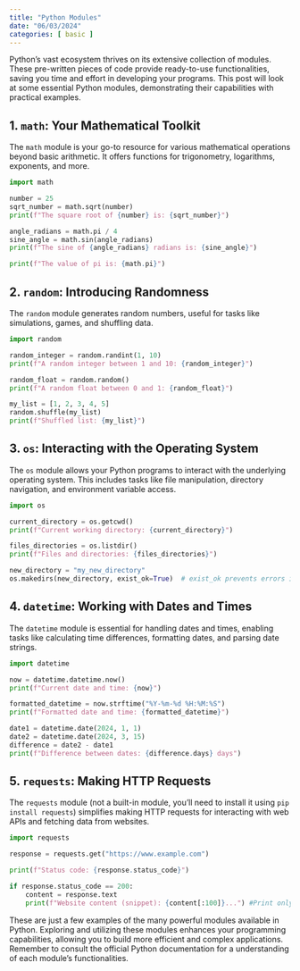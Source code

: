 ```yaml
---
title: "Python Modules"
date: "06/03/2024"
categories: [ basic ]
---
```



Python's vast ecosystem thrives on its extensive collection of modules.  These pre-written pieces of code provide ready-to-use functionalities, saving you time and effort in developing your programs. This post will look at some essential Python modules, demonstrating their capabilities with practical examples.

## 1. `math`: Your Mathematical Toolkit

The `math` module is your go-to resource for various mathematical operations beyond basic arithmetic.  It offers functions for trigonometry, logarithms, exponents, and more.

```python
import math

number = 25
sqrt_number = math.sqrt(number)
print(f"The square root of {number} is: {sqrt_number}")

angle_radians = math.pi / 4
sine_angle = math.sin(angle_radians)
print(f"The sine of {angle_radians} radians is: {sine_angle}")

print(f"The value of pi is: {math.pi}")
```

## 2. `random`: Introducing Randomness

The `random` module generates random numbers, useful for tasks like simulations, games, and shuffling data.

```python
import random

random_integer = random.randint(1, 10)
print(f"A random integer between 1 and 10: {random_integer}")

random_float = random.random()
print(f"A random float between 0 and 1: {random_float}")

my_list = [1, 2, 3, 4, 5]
random.shuffle(my_list)
print(f"Shuffled list: {my_list}")
```


## 3. `os`: Interacting with the Operating System

The `os` module allows your Python programs to interact with the underlying operating system.  This includes tasks like file manipulation, directory navigation, and environment variable access.

```python
import os

current_directory = os.getcwd()
print(f"Current working directory: {current_directory}")

files_directories = os.listdir()
print(f"Files and directories: {files_directories}")

new_directory = "my_new_directory"
os.makedirs(new_directory, exist_ok=True)  # exist_ok prevents errors if the directory already exists
```

## 4. `datetime`: Working with Dates and Times

The `datetime` module is essential for handling dates and times, enabling tasks like calculating time differences, formatting dates, and parsing date strings.


```python
import datetime

now = datetime.datetime.now()
print(f"Current date and time: {now}")

formatted_datetime = now.strftime("%Y-%m-%d %H:%M:%S")
print(f"Formatted date and time: {formatted_datetime}")

date1 = datetime.date(2024, 1, 1)
date2 = datetime.date(2024, 3, 15)
difference = date2 - date1
print(f"Difference between dates: {difference.days} days")
```

## 5. `requests`: Making HTTP Requests

The `requests` module (not a built-in module, you'll need to install it using `pip install requests`) simplifies making HTTP requests for interacting with web APIs and fetching data from websites.


```python
import requests

response = requests.get("https://www.example.com")

print(f"Status code: {response.status_code}")

if response.status_code == 200:
    content = response.text
    print(f"Website content (snippet): {content[:100]}...") #Print only the first 100 characters
```


These are just a few examples of the many powerful modules available in Python. Exploring and utilizing these modules enhances your programming capabilities, allowing you to build more efficient and complex applications. Remember to consult the official Python documentation for a understanding of each module's functionalities.

